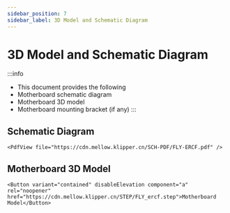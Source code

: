 ```yaml
---
sidebar_position: 7
sidebar_label: 3D Model and Schematic Diagram
---
```


# 3D Model and Schematic Diagram

:::info
* This document provides the following
* Motherboard schematic diagram
* Motherboard 3D model
* Motherboard mounting bracket (if any)
:::

## Schematic Diagram

    <PdfView file="https://cdn.mellow.klipper.cn/SCH-PDF/FLY-ERCF.pdf" />

## Motherboard 3D Model

    <Button variant="contained" disableElevation component="a" rel="noopener" href="https://cdn.mellow.klipper.cn/STEP/FLY_ercf.step">Motherboard Model</Button>
